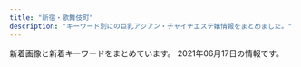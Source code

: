 ```yaml
---
title: "新宿・歌舞伎町"
description: "キーワード別にの巨乳アジアン・チャイナエステ嬢情報をまとめました。"
---
```


新着画像と新着キーワードをまとめています。
2021年06月17日の情報です。

<DmmAffiliateIns />
<KeywordTable
  shops={
    [
    {
        "station": "\u897f\u6b66\u65b0\u5bbf\u99c5\u5317\u53e3",
        "img_links": [
            "http://genkimorimori.este88.com/img/kixyoko1.jpg",
            "http://genkimorimori.este88.com/img/koyuki1.jpg",
            "http://genkimorimori.este88.com/gals/nnana1.jpg",
            "http://genkimorimori.este88.com/images/kaori1.jpg",
            "http://genkimorimori.este88.com/gals/risa1.jpg",
            "http://genkimorimori.este88.com/img/mika1.jpg",
            "http://genkimorimori.este88.com/images/kixyoko1.jpg",
            "http://genkimorimori.este88.com/img/kaori1.jpg",
            "http://genkimorimori.este88.com/img/momo1.jpg",
            "http://genkimorimori.este88.com/gals/sayuri1.jpg",
            "http://genkimorimori.este88.com/images/koyuki1.jpg",
            "http://genkimorimori.este88.com/images/momo1.jpg",
            "http://genkimorimori.este88.com/images/r04.jpg",
            "http://genkimorimori.este88.com/images/r02.jpg",
            "http://genkimorimori.este88.com/images/r01.jpg",
            "http://genkimorimori.este88.com/images/ph1.jpg",
            "http://genkimorimori.este88.com/images/mika1.jpg",
            "http://genkimorimori.este88.com/gals/koko1.jpg"
        ],
        "keywords": {},
        "url": "http://genkimorimori.este88.com/",
        "name": "\u5143\u6c17\u30e2\u30ea\u30e2\u30ea"
    },
    {
        "station": "JR\u65b0\u5bbf\u99c5",
        "keywords": {},
        "name": "\u65b0\u5bbf\u6975\u4e0a\u30e1\u30f3\u30ba\u30a8\u30b9\u30c6",
        "img_links": [],
        "url": "https://gokujo.iest.info/"
    },
    {
        "keywords": {},
        "name": "\u30d4\u30e5\u30a2\u30ea\u30be\u30fc\u30c8II",
        "img_links": [],
        "url": "http://pure-resort.tyo.cm/",
        "station": "JR\u65b0\u5bbf\u99c5\u6771\u53e3"
    },
    {
        "url": "http://ciretva.xyz/",
        "img_links": [
            "http://ciretva.xyz/picture/s_staff.png",
            "http://ciretva.xyz/picture/face.jpg",
            "http://ciretva.xyz/picture/room4.jpg",
            "http://ciretva.xyz/picture/room3.jpg",
            "http://ciretva.xyz/picture/face_bj1.png",
            "http://ciretva.xyz/uploads/210601/1-2106011H604649.jpg",
            "http://ciretva.xyz/picture/top.jpg",
            "http://ciretva.xyz/uploads/210601/1-2106011H615V5.jpg",
            "http://ciretva.xyz/uploads/201021/1-201021155932238.jpg",
            "http://ciretva.xyz/picture/news.jpg",
            "http://ciretva.xyz/uploads/201021/1-201021155T02L.jpg",
            "http://ciretva.xyz/picture/room2.jpg",
            "http://ciretva.xyz/uploads/201021/1-201021155925315.jpg",
            "http://ciretva.xyz/picture/pick.jpg",
            "http://ciretva.xyz/picture/room1.jpg",
            "http://ciretva.xyz/uploads/201021/1-201021155T9631.jpg"
        ],
        "keywords": {
            "D": 3,
            "86": 2
        },
        "station": "\u897f\u6b66\u65b0\u5bbf\u99c5\u5317\u53e3",
        "name": "\u4f73\u7e01 \uff5e\u304b\u3048\u3093\uff5e"
    },
    {
        "url": "http://sweety-est.tokyo/",
        "img_links": [
            "http://sweety-est.tokyo/images/tit-sub4.jpg",
            "http://sweety-est.tokyo/images/r6.jpg",
            "http://sweety-est.tokyo/images/cg06.jpg",
            "http://sweety-est.tokyo/images/b-online.png",
            "http://sweety-est.tokyo/images/slider-img002.jpg",
            "http://sweety-est.tokyo/images/cg03.jpg",
            "http://sweety-est.tokyo/images/a3.jpg",
            "http://sweety-est.tokyo/images/a5.jpg",
            "http://sweety-est.tokyo/images/m3.jpg",
            "http://sweety-est.tokyo/images/a4.jpg",
            "http://sweety-est.tokyo/images/cg02.jpg",
            "http://sweety-est.tokyo/images/a8.jpg",
            "http://sweety-est.tokyo/images/tit-sub5.jpg",
            "http://sweety-est.tokyo/images/qr.jpg",
            "http://sweety-est.tokyo/images/cg04.jpg",
            "http://sweety-est.tokyo/images/m1.jpg",
            "http://sweety-est.tokyo/images/r2.jpg",
            "http://sweety-est.tokyo/images/slider-img001.jpg",
            "http://sweety-est.tokyo/images/cg05.jpg",
            "http://sweety-est.tokyo/images/r4.jpg",
            "http://sweety-est.tokyo/images/tit-sub2.jpg",
            "http://sweety-est.tokyo/images/a1.jpg",
            "http://sweety-est.tokyo/images/cg07.jpg",
            "http://sweety-est.tokyo/images/a6.jpg",
            "http://sweety-est.tokyo/images/pp.jpg",
            "http://sweety-est.tokyo/images/cg011.jpg",
            "http://sweety-est.tokyo/images/tit-sub1.jpg",
            "http://sweety-est.tokyo/images/a7.jpg",
            "http://sweety-est.tokyo/images/m4.jpg",
            "http://sweety-est.tokyo/images/a2.jpg",
            "http://sweety-est.tokyo/images/r5.jpg",
            "http://sweety-est.tokyo/images/sys.jpg",
            "http://sweety-est.tokyo/images/cg08.jpg",
            "http://sweety-est.tokyo/images/kan1.jpg",
            "http://sweety-est.tokyo/images/cg01.jpg",
            "http://sweety-est.tokyo/images/kan.jpg",
            "http://sweety-est.tokyo/images/tit-sub6.jpg",
            "http://sweety-est.tokyo/link/menlog.jpg",
            "http://sweety-est.tokyo/images/slider-img003.jpg",
            "http://sweety-est.tokyo/images/b-tel.png",
            "http://sweety-est.tokyo/images/tit-sub3.jpg",
            "http://sweety-est.tokyo/images/r1.jpg",
            "http://sweety-est.tokyo/images/m2.jpg",
            "http://sweety-est.tokyo/images/r3.jpg"
        ],
        "keywords": {
            "E": 8,
            "D": 6,
            "86": 16
        },
        "name": "sweet-\u30b9\u30a6\u30a3\u30fc\u30c8-",
        "station": "JR\u65b0\u5bbf\u99c5\u897f\u53e3"
    },
    {
        "img_links": [
            "https://mens-esthe.xyz/icon/twitter.png",
            "https://mens-esthe.xyz/staff/moe-l1.jpg",
            "https://mens-esthe.xyz/footer/footer-tel.png",
            "https://mens-esthe.xyz/staff/eri-l1.jpg",
            "https://mens-esthe.xyz/staff/moe-s1.jpg",
            "https://mens-esthe.xyz/staff/yuuka-s2.jpg",
            "https://mens-esthe.xyz/staff/yuuka-l2.jpg",
            "https://mens-esthe.xyz/room/room-l3.jpg",
            "https://mens-esthe.xyz/images/main-sp.jpg",
            "https://mens-esthe.xyz/staff/eri-s1.jpg",
            "https://mens-esthe.xyz/images/esthe4.jpg",
            "https://mens-esthe.xyz/staff/kana-s1.jpg",
            "https://mens-esthe.xyz/staff/eri-l2.jpg",
            "https://mens-esthe.xyz/staff/eri-s2.jpg",
            "https://mens-esthe.xyz/staff/yuuka-l1.jpg",
            "https://mens-esthe.xyz/staff/yuuka-s1.jpg",
            "https://mens-esthe.xyz/room/room-l5.jpg",
            "https://mens-esthe.xyz/staff/kana-l2.jpg",
            "https://mens-esthe.xyz/footer/footer-staff.png",
            "https://mens-esthe.xyz/room/room-l1.jpg",
            "https://mens-esthe.xyz/images/main1.jpg",
            "https://mens-esthe.xyz/room/room-l6.jpg",
            "https://mens-esthe.xyz/staff/kana-s2.jpg",
            "https://mens-esthe.xyz/images/header3.png",
            "https://mens-esthe.xyz/images/qrcode.png",
            "https://mens-esthe.xyz/images/esthe3.jpg",
            "https://mens-esthe.xyz/icon/yelp.png",
            "https://mens-esthe.xyz/icon/facebook.png",
            "https://mens-esthe.xyz/images/esthe2.jpg",
            "https://mens-esthe.xyz/room/room-l7.jpg",
            "https://mens-esthe.xyz/images/esthe1.jpg",
            "https://mens-esthe.xyz/footer/footer-line.png",
            "https://mens-esthe.xyz/room/room-l8.jpg",
            "https://mens-esthe.xyz/images/clear.png",
            "https://mens-esthe.xyz/staff/kana-l1.jpg",
            "https://mens-esthe.xyz/room/room-l2.jpg",
            "https://mens-esthe.xyz/icon/line.png",
            "https://mens-esthe.xyz/room/room-l4.jpg",
            "https://mens-esthe.xyz/shinjuku/2021/06/11/4942043_0.jpg"
        ],
        "keywords": {
            "D": 10,
            "F": 5,
            "84": 5,
            "95": 5,
            "86": 10
        },
        "name": "\u30b8\u30e5\u30ea\u30a2\u30f3",
        "station": "JR\u65b0\u5bbf\u99c5\u6771\u5357\u53e3",
        "url": "https://mens-esthe.xyz/"
    },
    {
        "name": "\u7652\u3057\u306e\u5bbf",
        "station": "JR\u65b0\u5bbf\u99c5\u5357\u53e3",
        "img_links": [
            "http://aes-aroma.com/staff/mimi/01.jpg",
            "http://aes-aroma.com/staff/megumi/01.jpg",
            "http://aes-aroma.com/img/ttl_pickup.png",
            "http://aes-aroma.com/staff/ai/01.jpg",
            "http://aes-aroma.com/staff/koko/01.jpg",
            "http://aes-aroma.com/staff/nana/01.jpg",
            "http://aes-aroma.com/img/ttl_tnew.png",
            "http://aes-aroma.com/staff/yoko/02.jpg",
            "http://aes-aroma.com/staff/yoko/01.jpg",
            "http://aes-aroma.com/staff/yuri/01.jpg",
            "http://aes-aroma.com/img/ttl_staff.png",
            "http://aes-aroma.com/staff/miki/01.jpg",
            "http://aes-aroma.com/img/ttl_rec.png",
            "http://aes-aroma.com/i/files/homeimg.jpg",
            "http://aes-aroma.com/img/ttl_mobile.png",
            "http://aes-aroma.com/pic/head.png",
            "http://aes-aroma.com/staff/kaori/01.jpg"
        ],
        "url": "http://aes-aroma.com/",
        "keywords": {
            "C": 18
        }
    },
    {
        "keywords": {
            "C": 8
        },
        "url": "http://hi-msg.com/koyuki/",
        "name": "KOYUKI",
        "img_links": [
            "http://hi-msg.com/koyuki/img/t-2.png",
            "http://hi-msg.com/koyuki/img/p-7-1.jpg",
            "http://hi-msg.com/koyuki/img/p-4.jpg",
            "http://hi-msg.com/koyuki/img/kanban4.jpg",
            "http://hi-msg.com/koyuki/img/p-4-1.jpg",
            "http://hi-msg.com/koyuki/img/p-5.jpg",
            "http://hi-msg.com/koyuki/img/p-2-1.jpg",
            "http://hi-msg.com/koyuki/img/english-t2.png",
            "http://hi-msg.com/koyuki/img/p-0.jpg",
            "http://hi-msg.com/koyuki/img/t-3.png",
            "http://hi-msg.com/koyuki/img/card-english.png",
            "http://hi-msg.com/koyuki/img/botton.png",
            "http://hi-msg.com/koyuki/img/p-2.jpg",
            "http://hi-msg.com/koyuki/img/english-t1.png",
            "http://hi-msg.com/koyuki/img/english-t5.png",
            "http://hi-msg.com/koyuki/img/p-8-1.jpg",
            "http://hi-msg.com/koyuki/img/english-t3.png",
            "http://hi-msg.com/koyuki/img/card.png",
            "http://hi-msg.com/koyuki/img/p-1.jpg",
            "http://hi-msg.com/koyuki/img/p-9.jpg",
            "http://hi-msg.com/koyuki/img/head.png",
            "http://hi-msg.com/koyuki/img/english-t6.png",
            "http://hi-msg.com/koyuki/img/p-6-1.jpg",
            "http://hi-msg.com/koyuki/img/p-7.jpg",
            "http://hi-msg.com/koyuki/img/tit.png",
            "http://hi-msg.com/koyuki/img/newstback.png",
            "http://hi-msg.com/koyuki/img/p-11.jpg",
            "http://hi-msg.com/koyuki/img/p-6.jpg",
            "http://hi-msg.com/koyuki/img/p-3-1.jpg",
            "http://hi-msg.com/koyuki/img/p-8.jpg",
            "http://hi-msg.com/koyuki/img/p-3.jpg",
            "http://hi-msg.com/koyuki/img/p-10.jpg",
            "http://hi-msg.com/koyuki/img/t-1.png",
            "http://hi-msg.com/koyuki/img/re.png",
            "http://hi-msg.com/koyuki/img/kanban4s.jpg",
            "http://hi-msg.com/koyuki/img/english-t4.png",
            "http://hi-msg.com/koyuki/img/tel.png"
        ],
        "station": "JR\u65b0\u5bbf\u99c5\u6771\u53e3"
    },
    {
        "name": "\u7652\u83ef \u3086\u3046\u304b",
        "img_links": [
            "http://www.yuuka.info/images/interior_t.jpg",
            "http://www.yuuka.info/images/2.jpg",
            "http://www.yuuka.info/images/rec1.jpg",
            "http://www.yuuka.info/images/3.jpg",
            "http://www.yuuka.info/img/momo1.jpg",
            "http://www.yuuka.info/images/int1.jpg",
            "http://www.yuuka.info/img/miyu1.jpg",
            "http://www.yuuka.info/images/tel.jpg",
            "http://www.yuuka.info/images/news.jpg",
            "http://www.yuuka.info/images/up.png",
            "http://www.yuuka.info/images/ta.jpg",
            "http://www.yuuka.info/images/mobile.jpg",
            "http://www.yuuka.info/images/rec2.jpg",
            "http://www.yuuka.info/img/rina1.jpg",
            "http://www.yuuka.info/images/int2.jpg",
            "http://www.yuuka.info/images/staff_t.jpg",
            "http://www.yuuka.info/images/1.jpg",
            "http://www.yuuka.info/images/sys.jpg",
            "http://www.yuuka.info/images/head.jpg",
            "http://www.yuuka.info/images/4.jpg",
            "http://www.yuuka.info/img/sayaka1.jpg"
        ],
        "keywords": {},
        "url": "http://www.yuuka.info/",
        "station": "JR\u65b0\u5bbf\u99c5\u6771\u53e3"
    },
    {
        "station": "\u897f\u6b66\u65b0\u5bbf\u99c5\u5317\u53e3",
        "img_links": [
            "http://clear-es.net/uploads/09bdd5637edec4bfa3d47a7e9874640b.jpg",
            "http://clear-es.net/uploads/c8a6186524d872100cc89c100d1f3728.jpg",
            "http://clear-es.net/images/index_12.jpg",
            "http://clear-es.net/images/index_26.jpg",
            "http://clear-es.net/uploads/d1dd85f8fb55d0e70a55a6dafa8ff601.jpg",
            "http://clear-es.net/images/index_06.jpg",
            "http://clear-es.net/uploads/0141717ce8be90c90f41c0c8eb5c92fe.jpg",
            "http://clear-es.net/images/index_28_01.jpg",
            "http://clear-es.net/yamituki-n/uploads/images/emi3.jpg",
            "http://clear-es.net/yamituki-n/uploads/images/mmexport1576417470781.jpg",
            "http://clear-es.net/yamituki-n/uploads/images/mimi-01s.jpg",
            "http://clear-es.net/yamituki-n/uploads/images/rena01.jpg",
            "http://clear-es.net/images/index_27.jpg",
            "http://clear-es.net/images/index_28.jpg",
            "http://clear-es.net/images/girls_03.jpg",
            "http://clear-es.net/uploads/97eb17743f96fd7f0551aab0bedd5e6f.jpg",
            "http://clear-es.net/images/index_20.jpg",
            "http://clear-es.net/uploads/10299154955d10c3b815a5638a35a934.jpg",
            "http://clear-es.net/images/index_02.jpg",
            "http://clear-es.net/images/index_21.jpg",
            "http://clear-es.net/images/girls_13.jpg",
            "http://clear-es.net/uploads/c1f6d0346f5cb109ac62c21a58c7deff.jpg",
            "http://clear-es.net/images/index_14.jpg",
            "http://clear-es.net/images/index_08.jpg",
            "http://clear-es.net/yamituki-n/uploads/images/satomi21.jpg",
            "http://clear-es.net/images/index_17.jpg",
            "http://clear-es.net/yamituki-n/uploads/images/satomi2.jpg",
            "http://clear-es.net/yamituki-n/uploads/images/mika03s.jpg",
            "http://clear-es.net/images/index_13.jpg",
            "http://clear-es.net/images/index_24.jpg",
            "http://clear-es.net/images/gallery_11.jpg",
            "http://clear-es.net/uploads/22c8968348a9acc2dfc9ab0aecb09c27.jpg",
            "http://clear-es.net/uploads/2aa97908694153fb149943f0b8445352.jpg",
            "http://clear-es.net/images/index_01.jpg",
            "http://clear-es.net/images/index_25.jpg",
            "http://clear-es.net/yamituki-n/uploads/images/rika55ss.jpg",
            "http://clear-es.net/images/girls_11.jpg",
            "http://clear-es.net/images/index_23.jpg",
            "http://clear-es.net/uploads/f426bd85a8f6a9eac87e55b2d44c4bd5.jpg",
            "http://clear-es.net/images/index_04.jpg",
            "http://clear-es.net/images/index_05.jpg",
            "http://clear-es.net/images/index_19.jpg",
            "http://clear-es.net/uploads/cec0ed392fe00d8e3ff867c0625809e6.jpg",
            "http://clear-es.net/images/koko_1.jpg",
            "http://clear-es.net/images/index_15.jpg",
            "http://clear-es.net/yamituki-n/uploads/images/yui01.jpg",
            "http://clear-es.net/images/service_11.jpg",
            "http://clear-es.net/my_work/images/pic1.png",
            "http://clear-es.net/images/index_09.jpg",
            "http://clear-es.net/uploads/f73e8f67358edf8e94cf35d345a7af08.jpg",
            "http://clear-es.net/images/index_18.jpg",
            "http://clear-es.net/yamituki-n/uploads/images/rena02.jpg",
            "http://clear-es.net/images/index_07.jpg",
            "http://clear-es.net/images/index_10.jpg",
            "http://clear-es.net/uploads/a62d7f24a5b9a4fd5aeef678eb24ef4b.jpg",
            "http://clear-es.net/images/index_03.jpg",
            "http://clear-es.net/yamituki-n/uploads/images/juri01s.jpg",
            "http://clear-es.net/images/index_11.jpg"
        ],
        "url": "http://clear-es.net/",
        "name": "CLEAR-\u30af\u30ea\u30a2-",
        "keywords": {
            "D": 8,
            "F": 1,
            "86": 4,
            "90": 1,
            "89": 1,
            "88": 4,
            "87": 2,
            "C": 3
        }
    },
    {
        "name": "\u6c17\u697d",
        "url": "http://yurali.oks.bz/",
        "station": "JR\u65b0\u5bbf\u99c5\u897f\u53e3",
        "keywords": {
            "86": 14,
            "87": 14,
            "E": 14,
            "85": 14,
            "D": 28
        },
        "img_links": [
            "http://yurali.oks.bz/images/acc1.jpg",
            "http://yurali.oks.bz/images/top.jpg",
            "http://yurali.oks.bz/images/s1.jpg",
            "http://yurali.oks.bz/images/mobile.jpg",
            "http://yurali.oks.bz/images/line.jpg",
            "http://yurali.oks.bz/photos/sites/48/2020/06/2020063002493351.jpg",
            "http://yurali.oks.bz/images/acc2.jpg",
            "http://yurali.oks.bz/images/s2.jpg",
            "http://yurali.oks.bz/images/room4.jpg",
            "http://yurali.oks.bz/images/acc4.jpg",
            "http://yurali.oks.bz/images/room3.jpg",
            "http://yurali.oks.bz/images/room2.jpg",
            "http://yurali.oks.bz/images/s_new.png",
            "http://yurali.oks.bz/images/kanban.jpg",
            "http://yurali.oks.bz/photos/sites/48/2021/03/2021033110254811.jpg",
            "http://yurali.oks.bz/photos/sites/48/2020/09/2020090809341126.jpg",
            "http://yurali.oks.bz/images/room1.jpg",
            "http://yurali.oks.bz/images/content.jpg",
            "http://yurali.oks.bz/images/s3.jpg",
            "http://yurali.oks.bz/photos/sites/48/2021/03/2021033110254887.jpg",
            "http://yurali.oks.bz/images/right.jpg",
            "http://yurali.oks.bz/images/s4.jpg",
            "http://yurali.oks.bz/photos/sites/48/2020/09/2020090809340917.jpg",
            "http://yurali.oks.bz/images/acc3.jpg",
            "http://yurali.oks.bz/photos/sites/48/2020/09/2020090809341490.jpg"
        ]
    },
    {
        "name": "\u5fa1\u82d1 -\u304e\u3087\u3048\u3093-",
        "station": "\u65b0\u5bbf\u5fa1\u82d1\u524d\u99c53\u756a\u51fa\u53e3",
        "img_links": [
            "http://www.night.ne.jp/tokyo/gyoen/img/index_skill.jpg",
            "http://www.night.ne.jp/tokyo/gyoen/img/index_view.jpg",
            "http://www.night.ne.jp/tokyo/gyoen/img/view_4.jpg",
            "http://www.night.ne.jp/nightnet/img/4.jpg",
            "http://www.night.ne.jp/nightnet/img/14.jpg",
            "http://www.night.ne.jp/nightnet/img/9.jpg",
            "http://www.night.ne.jp/tokyo/gyoen/img/view_2.jpg",
            "http://www.night.ne.jp/tokyo/gyoen/img/view_1.jpg",
            "http://www.night.ne.jp/nightnet/img/13.jpg",
            "http://www.night.ne.jp/nightnet/img/1.jpg",
            "http://www.night.ne.jp/nightnet/img/6.jpg",
            "http://www.night.ne.jp/nightnet/img/17.jpg",
            "http://www.night.ne.jp/tokyo/gyoen/img/skill_1.jpg",
            "http://www.night.ne.jp/nightnet/img/15.jpg",
            "http://www.night.ne.jp/_format/W/img/whats_news.jpg",
            "http://www.night.ne.jp/nightnet/img/7.jpg",
            "http://www.night.ne.jp/nightnet/img/2.jpg",
            "http://www.night.ne.jp/tokyo/gyoen/img/index_top.jpg",
            "http://www.night.ne.jp/tokyo/gyoen/img/qr_code.jpg",
            "http://www.night.ne.jp/_format/W/img/index_enter_1.jpg",
            "http://www.night.ne.jp/_format/W/img/whats_skill.jpg",
            "http://www.night.ne.jp/tokyo/gyoen/img/skill_3.jpg",
            "http://www.night.ne.jp/nightnet/img/11.jpg",
            "http://www.night.ne.jp/tokyo/gyoen/img/view_3.jpg",
            "http://www.night.ne.jp/nightnet/img/16.jpg",
            "http://www.night.ne.jp/nightnet/img/3.jpg",
            "http://www.night.ne.jp/tokyo/gyoen/img/index.jpg",
            "http://www.night.ne.jp/_format/W/img/whats_view.jpg",
            "http://www.night.ne.jp/tokyo/gyoen/img/skill_2.jpg",
            "http://www.night.ne.jp/nightnet/img/5.jpg",
            "http://www.night.ne.jp/nightnet/img/8.jpg",
            "http://www.night.ne.jp/nightnet/img/12a.jpg",
            "http://www.night.ne.jp/nightnet/img/10.jpg"
        ],
        "url": "http://www.night.ne.jp/tokyo/gyoen/",
        "keywords": {}
    },
    {
        "img_links": [
            "http://sakura-relax.net/images/top-img01.png",
            "http://sakura-relax.net/images/cg03.jpg",
            "http://sakura-relax.net/images/tel.png",
            "http://sakura-relax.net/images/kan.jpg",
            "http://sakura-relax.net/images/cg04.jpg",
            "http://sakura-relax.net/images/cg06.jpg",
            "http://sakura-relax.net/images/qrc.png",
            "http://sakura-relax.net/images/top-img02.png",
            "http://sakura-relax.net/images/cg07.jpg",
            "http://sakura-relax.net/link/menlog.jpg"
        ],
        "keywords": {
            "86": 4,
            "85": 4,
            "87": 8,
            "E": 8,
            "C": 8
        },
        "url": "http://sakura-relax.net/",
        "station": "\u65b0\u5bbf\u4e09\u4e01\u76ee\u99c5E1\u51fa\u53e3",
        "name": "\u697d\u697d-\u30e9\u30af\u30e9\u30af-"
    },
    {
        "station": "JR\u65b0\u5bbf\u99c5\u6771\u53e3\u30fb\u6b4c\u821e\u4f0e\u753a",
        "name": "\u7fbd\u8863\uff5e\u306f\u3054\u308d\u3082\uff5e",
        "keywords": {},
        "img_links": [
            "https://static.wixstatic.com/media/1f1430_890ca68d29e04e7a8c96e4198a653ed3~mv2.jpg",
            "https://static.wixstatic.com/media/1f1430_f16ba939f42f47d688a43ba736f9d100~mv2.jpg",
            "https://static.wixstatic.com/media/1f1430_c572ee153c0c46e096e6301fe82e2f11~mv2.jpg",
            "https://static.wixstatic.com/media/1f1430_04f93cdec45f4c4e8d0fa69dc26b3e38~mv2.jpg",
            "https://static.wixstatic.com/media/1f1430_d0a7ae614e0b423886aa6d1beca9a87a~mv2.jpg",
            "https://static.wixstatic.com/media/1f1430_27c850c6656448c68b705e2a69f8d3e0~mv2.png",
            "https://static.wixstatic.com/media/1f1430_d824a82ebc40424facf31978d80b293b~mv2.png",
            "https://static.wixstatic.com/media/1f1430_b6622178bf9c45a68912520b4b2de175~mv2.png",
            "https://static.wixstatic.com/media/1f1430_0ea86bd4429f44fa96f0a1277a1c2d6e~mv2.jpg",
            "https://static.wixstatic.com/media/1f1430_f4c9cbbcc36c44f1a8be8eb3138b0b46~mv2.jpg",
            "https://static.wixstatic.com/media/1f1430_d26df1a13af049c9a7afeac5e58c5323~mv2.jpg",
            "https://static.wixstatic.com/media/1f1430_184f66b9eb914c26b47be78d54152284~mv2.jpg",
            "https://static.wixstatic.com/media/1f1430_704c1cfac22b4288a4aaa588c496ab40~mv2.jpg",
            "https://static.wixstatic.com/media/1f1430_c48456140f404f1eb9a47dfd01d1d032~mv2.jpg",
            "https://static.wixstatic.com/media/1f1430_e5113a1a86b8410db0438745823a2d2c~mv2.png",
            "https://static.wixstatic.com/media/1f1430_8e7ae52f03b14e31be6ff7b1038f2896~mv2.jpg",
            "https://static.wixstatic.com/media/1f1430_c12fa837f18643e8a167f283f823ecd9~mv2.jpg",
            "https://static.wixstatic.com/media/1f1430_e11d2a49cf1a4130a10a3e09053a46fc~mv2.png",
            "https://static.wixstatic.com/media/1f1430_4b2c5243bdbe40858057386a16dce231~mv2.png",
            "https://static.wixstatic.com/media/1f1430_4ef445c14af547ffb085a4c73252e22c~mv2.jpg",
            "https://static.wixstatic.com/media/1f1430_7ff5719c25b243d18c7fb6db890677f9~mv2.jpg",
            "https://static.wixstatic.com/media/1f1430_2511e8409a39492bab1eeffd58a5eb1f~mv2.jpg",
            "https://static.wixstatic.com/media/1f1430_5b6db55133674387b978465361d1f5af~mv2.jpg"
        ],
        "url": "https://www.hagoromo.tokyo/"
    },
    {
        "url": "http://in-esthe.com/relair/",
        "img_links": [
            "http://in-esthe.com/relair/img/english-t1.png",
            "http://in-esthe.com/relair/img/t-2.png",
            "http://in-esthe.com/relair/img/twitter.png",
            "http://in-esthe.com/relair/img/english-t3.png",
            "http://in-esthe.com/relair/img/newstback.png",
            "http://in-esthe.com/relair/img/p-8.jpg",
            "http://in-esthe.com/relair/img/p-1.jpg",
            "http://in-esthe.com/relair/img/t-1.png",
            "http://in-esthe.com/relair/img/head.png",
            "http://in-esthe.com/relair/img/fla.png",
            "http://in-esthe.com/relair/img/t-3.png",
            "http://in-esthe.com/relair/img/p-1-1.jpg",
            "http://in-esthe.com/relair/img/p-9.jpg",
            "http://in-esthe.com/relair/img/botton.png",
            "http://in-esthe.com/relair/img/english-t2.png",
            "http://in-esthe.com/relair/img/fla1.png",
            "http://in-esthe.com/relair/img/english-t4.png",
            "http://in-esthe.com/relair/img/p-3.jpg",
            "http://in-esthe.com/relair/img/p-0.jpg",
            "http://in-esthe.com/relair/img/re.png",
            "http://in-esthe.com/relair/img/fla2.png",
            "http://in-esthe.com/relair/img/card-english.png",
            "http://in-esthe.com/relair/img/kanban4.jpg",
            "http://in-esthe.com/relair/img/english-t6.png",
            "http://in-esthe.com/relair/img/p-2.jpg",
            "http://in-esthe.com/relair/img/p-7.jpg",
            "http://in-esthe.com/relair/img/p-3-1.jpg",
            "http://in-esthe.com/relair/img/tel.png",
            "http://in-esthe.com/relair/img/s-1.jpg",
            "http://in-esthe.com/relair/img/english-t5.png"
        ],
        "name": "RELAIR \uff5e\u30ea\u30ec\u30a2\uff5e",
        "keywords": {
            "C": 8
        },
        "station": "\u65b0\u5bbf\u897f\u53e3\u99c5D5\u51fa\u53e3"
    },
    {
        "station": "JR\u65b0\u5bbf\u99c5\u6771\u53e3",
        "name": "\u30c6\u30bb\u30e9-Tethera-",
        "keywords": {
            "D": 16
        },
        "img_links": [
            "http://aroma-massage.red/images/ttl-pickupt.png",
            "http://aroma-massage.red/images/cg01.jpg",
            "http://aroma-massage.red/images/txt-footer-copyright.png",
            "http://aroma-massage.red/images/ttl-therapist.png",
            "http://aroma-massage.red/images/bg-image-consept02.png",
            "http://aroma-massage.red/images/txt-header-storeinfo.png",
            "http://aroma-massage.red/images/acc1.jpg",
            "http://aroma-massage.red/images/kan.jpg",
            "http://aroma-massage.red/images/ttl-link.png",
            "http://aroma-massage.red/images/img-header-mainvisual01t.jpg",
            "http://aroma-massage.red/images/ttl-concept2.png",
            "http://aroma-massage.red/images/img-therapist.jpg",
            "http://aroma-massage.red/images/img-linkt.jpg",
            "http://aroma-massage.red/images/txt-header-phone.png",
            "http://aroma-massage.red/images/ttl-qr.png",
            "http://aroma-massage.red/images/acc.jpg",
            "http://aroma-massage.red/images/ttl-pickup.png",
            "http://aroma-massage.red/images/img-link.jpg",
            "http://aroma-massage.red/images/ttl-conceptt.png",
            "http://aroma-massage.red/images/ttl-concept2t.png",
            "http://aroma-massage.red/images/ttl-qrf.png",
            "http://aroma-massage.red/images/img-header-mainvisual01.jpg",
            "http://aroma-massage.red/images/txt-header-phonet.png",
            "http://aroma-massage.red/images/bnr-campaign01.jpg",
            "http://aroma-massage.red/images/cg03.jpg",
            "http://aroma-massage.red/images/img-therapistt.jpg",
            "http://aroma-massage.red/images/bg-image-consept.png",
            "http://aroma-massage.red/images/qr.jpg",
            "http://aroma-massage.red/images/cg02.jpg",
            "http://aroma-massage.red/images/ttl-information.png",
            "http://aroma-massage.red/images/cg05.jpg",
            "http://aroma-massage.red/images/ttl-qrt.png",
            "http://aroma-massage.red/images/ttl-concept.png",
            "http://aroma-massage.red/images/bnr-sp-campaign01.jpg"
        ],
        "url": "http://aroma-massage.red/"
    },
    {
        "keywords": {},
        "img_links": [
            "http://www.yu-yu.work/img/haruka1.jpg",
            "http://www.yu-yu.work/images/int2.png",
            "http://www.yu-yu.work/images/6.jpg",
            "http://www.yu-yu.work/staff/misaki.jpg",
            "http://www.yu-yu.work/images/head.jpg",
            "http://www.yu-yu.work/images/2.jpg",
            "http://www.yu-yu.work/images/info.jpg",
            "http://www.yu-yu.work/images/b1.jpg",
            "http://www.yu-yu.work/images/staff_t.jpg",
            "http://www.yu-yu.work/images/int1.png",
            "http://www.yu-yu.work/images/3.jpg",
            "http://www.yu-yu.work/staff/nana.jpg",
            "http://www.yu-yu.work/img/nana1.jpg",
            "http://www.yu-yu.work/images/ac2.jpg",
            "http://www.yu-yu.work/staff/miki.jpg",
            "http://www.yu-yu.work/images/7.jpg",
            "http://www.yu-yu.work/img/misaki1.jpg",
            "http://www.yu-yu.work/images/line.png",
            "http://www.yu-yu.work/images/interior_t.jpg",
            "http://www.yu-yu.work/images/news.jpg",
            "http://www.yu-yu.work/img/miki1.jpg",
            "http://www.yu-yu.work/img/naomi1.jpg",
            "http://www.yu-yu.work/images/sys3.jpg",
            "http://www.yu-yu.work/staff/naomi.jpg",
            "http://www.yu-yu.work/images/ac1.jpg",
            "http://www.yu-yu.work/images/sys1.jpg",
            "http://www.yu-yu.work/images/mobile.jpg",
            "http://www.yu-yu.work/images/5.jpg",
            "http://www.yu-yu.work/images/b2.jpg",
            "http://www.yu-yu.work/staff/haruka.jpg",
            "http://www.yu-yu.work/images/sys2.jpg",
            "http://www.yu-yu.work/images/sys4.jpg"
        ],
        "url": "http://www.yu-yu.work/",
        "station": "\u897f\u6b66\u65b0\u5bbf\u99c5\u5317\u53e3",
        "name": "\u7652 \u3086\u3046"
    },
    {
        "img_links": [
            "https://shinjuku-mensesthe.com/menu/staff.png",
            "https://shinjuku-mensesthe.com/room/room-l4.jpg",
            "https://shinjuku-mensesthe.com/images/top2.jpg",
            "https://shinjuku-mensesthe.com/massage/2020/07/31/covit19.jpg",
            "https://shinjuku-mensesthe.com/staff/yuki-l1.jpg",
            "https://shinjuku-mensesthe.com/staff/arisa-l1.jpg",
            "https://shinjuku-mensesthe.com/staff/hana-s1.jpg",
            "https://shinjuku-mensesthe.com/staff/hikaru-s1.jpg",
            "https://shinjuku-mensesthe.com/button/blog.png",
            "https://shinjuku-mensesthe.com/icon/line.png",
            "https://shinjuku-mensesthe.com/link/mens-esthe.png",
            "https://shinjuku-mensesthe.com/menu/blog.png",
            "https://shinjuku-mensesthe.com/staff/kana-s1.jpg",
            "https://shinjuku-mensesthe.com/massage/2021/03/27/blog.jpg",
            "https://shinjuku-mensesthe.com/images/flower.png",
            "https://shinjuku-mensesthe.com/staff/kana-l1.jpg",
            "https://shinjuku-mensesthe.com/images/header3.png",
            "https://shinjuku-mensesthe.com/staff/shiori-s1.jpg",
            "https://shinjuku-mensesthe.com/room/room-l3.jpg",
            "https://shinjuku-mensesthe.com/images/top3.jpg",
            "https://shinjuku-mensesthe.com/room/room-l1.jpg",
            "https://shinjuku-mensesthe.com/massage/2020/08/16/riri-s1.jpg",
            "https://shinjuku-mensesthe.com/button/staff.png",
            "https://shinjuku-mensesthe.com/staff/seira-l1.jpg",
            "https://shinjuku-mensesthe.com/room/room-l2.jpg",
            "https://shinjuku-mensesthe.com/button/home.png",
            "https://shinjuku-mensesthe.com/staff/yuki-s1.jpg",
            "https://shinjuku-mensesthe.com/icon/facebook.png",
            "https://shinjuku-mensesthe.com/staff/hana-l1.jpg",
            "https://shinjuku-mensesthe.com/staff/arisa-s1.jpg",
            "https://scdn.line-apps.com/n/line_add_friends/btn/ja.png",
            "https://shinjuku-mensesthe.com/images/top1.jpg",
            "https://shinjuku-mensesthe.com/images/main-top.jpg",
            "https://shinjuku-mensesthe.com/images/camp.png",
            "https://shinjuku-mensesthe.com/icon/twitter.png",
            "https://shinjuku-mensesthe.com/images/main-sp.jpg",
            "https://shinjuku-mensesthe.com/menu/info.png",
            "https://shinjuku-mensesthe.com/massage/2020/09/14/hana-s1.jpg",
            "https://shinjuku-mensesthe.com/images/qrcode.png",
            "https://shinjuku-mensesthe.com/staff/hikaru-l1.jpg",
            "https://shinjuku-mensesthe.com/staff/seira-s1.jpg",
            "https://shinjuku-mensesthe.com/images/footer-r.png",
            "https://shinjuku-mensesthe.com/massage/2020/10/21/risa-s1.jpg",
            "https://shinjuku-mensesthe.com/images/main-small.jpg",
            "https://shinjuku-mensesthe.com/images/footer-l.png",
            "https://shinjuku-mensesthe.com/massage/2020/10/05/yuki-s1.jpg",
            "https://shinjuku-mensesthe.com/menu/home.png",
            "https://shinjuku-mensesthe.com/images/clear.png",
            "https://shinjuku-mensesthe.com/icon/yelp.png"
        ],
        "keywords": {},
        "name": "\u5915\u9727 \u3086\u3046\u304e\u308a",
        "station": "JR\u65b0\u5bbf\u99c5\u6771\u53e3",
        "url": "https://shinjuku-mensesthe.com/"
    },
    {
        "name": "\u30ea\u30e9\u30af\u30b7\u30a2\u30fc",
        "station": "JR\u65b0\u5bbf\u99c5\u6771\u53e3",
        "img_links": [
            "http://relaxia.work/images/link_nav01.jpg",
            "http://relaxia.work/images/link_nav03.jpg",
            "http://relaxia.work/images/info2.jpg",
            "http://relaxia.work/img/sizuka1.jpg",
            "http://relaxia.work/images/top_slider01.jpg",
            "http://relaxia.work/images/link_nav04.jpg",
            "http://relaxia.work/images/ico01.png",
            "http://relaxia.work/img/haru1.jpg",
            "http://relaxia.work/images/side_mobile.jpg",
            "http://relaxia.work/images/side_link.jpg",
            "http://relaxia.work/img/yuki1.jpg",
            "http://relaxia.work/images/info1.jpg",
            "http://relaxia.work/images/side_tel.jpg",
            "http://relaxia.work/images/link_nav02.jpg",
            "http://relaxia.work/images/info3.jpg",
            "http://relaxia.work/images/link_nav06.jpg",
            "http://relaxia.work/images/note.jpg",
            "http://relaxia.work/images/sp_top.jpg",
            "http://relaxia.work/images/top.png",
            "http://relaxia.work/images/link_nav05.jpg"
        ],
        "url": "http://relaxia.work/",
        "keywords": {}
    },
    {
        "name": "\u30af\u30ea\u30b9\u30bf\u30eb",
        "keywords": {
            "C": 2
        },
        "img_links": [
            "http://crystal-est.net/uploads/crystal/2017/04/leftmovie.png",
            "http://crystal-est.net/uploads/crystal/2018/05/webwxgetmsgimg.jpeg",
            "http://crystal-est.net/uploads/crystal/2017/03/subvisual_contact.png",
            "http://crystal-est.net/uploads/crystal/2017/03/treatment2.png",
            "http://crystal-est.net/uploads/crystal/2017/04/web.png",
            "http://crystal-est.net/uploads/crystal/2017/03/bnr_side_052.png",
            "http://crystal-est.net/uploads/crystal/2017/03/bnr_side_032.png",
            "http://crystal-est.net/uploads/crystal/2017/03/btn_top_01.png",
            "http://crystal-est.net/uploads/crystal/2017/03/subvisual_info.png",
            "http://crystal-est.net/uploads/crystal/2018/07/wechatimg30.jpeg",
            "http://ruby-es.com/uploads/rubyes/2017/02/img_info_05.png",
            "http://crystal-est.net/uploads/crystal/2020/11/tel.jpg",
            "http://ruby-es.com/uploads/rubyes/2017/02/img_info_01.png",
            "http://crystal-est.net/uploads/crystal/2017/03/icon_flower.png",
            "http://crystal-est.net/uploads/crystal/2017/03/btn_top_03.png",
            "http://crystal-est.net/uploads/crystal/images/subvisual_staff.png",
            "http://crystal-est.net/uploads/crystal/2020/12/img_6830.jpg",
            "http://crystal-est.net/uploads/crystal/2017/02/wifi.jpg",
            "http://crystal-est.net/uploads/crystal/2017/03/subvisual_qa.png",
            "http://crystal-est.net/uploads/crystal/2017/03/subvisual_link.png",
            "http://crystal-est.net/uploads/crystal/2018/05/mayu1.jpeg",
            "http://crystal-est.net/uploads/crystal/2018/07/wechatimg31.jpeg",
            "http://crystal-est.net/uploads/crystal/2018/08/wechatimg51.jpeg",
            "http://crystal-est.net/uploads/crystal/2017/03/subvisual_enquete1.png",
            "http://crystal-est.net/uploads/crystal/2017/03/bnr_side_042.png",
            "http://crystal-est.net/uploads/crystal/2018/07/wechatimg26.jpeg",
            "http://crystal-est.net/uploads/crystal/2017/03/bnr_side_credit1.png",
            "http://crystal-est.net/uploads/crystal/2018/08/wechatimg49.jpeg",
            "http://crystal-est.net/uploads/crystal/images/p01.png",
            "http://crystal-est.net/uploads/crystal/images/icon_flower.png",
            "http://crystal-est.net/uploads/crystal/2017/03/ruby6.png",
            "http://ruby-es.com/uploads/rubyes/2017/02/img_info_03.png",
            "http://crystal-est.net/uploads/crystal/2017/03/subvisual_reserve.png",
            "http://crystal-est.net/uploads/crystal/2017/03/btn_top_02.png",
            "http://crystal-est.net/uploads/crystal/2017/04/line2.png",
            "http://ruby-es.com/uploads/rubyes/2017/02/img_info_06.png",
            "http://crystal-est.net/uploads/crystal/images/no-photo.jpg",
            "http://crystal-est.net/uploads/crystal/2017/04/bnr_side_01.png",
            "http://crystal-est.net/uploads/crystal/2020/12/img_6902.jpg",
            "http://crystal-est.net/uploads/crystal/images/xing.png",
            "http://ruby-es.com/uploads/rubyes/2017/02/img_info_02.png",
            "http://crystal-est.net/uploads/crystal/2017/02/ameba.jpg",
            "http://crystal-est.net/uploads/crystal/2017/03/subvisual_magazine1.png",
            "http://crystal-est.net/uploads/crystal/2018/07/wechatimg125.jpeg",
            "http://ruby-es.com/uploads/rubyes/2017/02/img_info_04.png"
        ],
        "station": "JR\u65b0\u5bbf\u99c5\u6771\u53e3",
        "url": "http://crystal-est.net/"
    },
    {
        "url": "http://fairy-girl.work/",
        "station": "JR\u65b0\u5bbf\u99c5\u897f\u53e3",
        "img_links": [
            "http://fairy-girl.work/images/sys2.jpg",
            "http://fairy-girl.work/images/1.jpg",
            "http://fairy-girl.work/img/eri1.jpg",
            "http://fairy-girl.work/img/yuki1.jpg",
            "http://fairy-girl.work/images/line.png",
            "http://fairy-girl.work/staff/misa.jpg",
            "http://fairy-girl.work/staff/yuyu.jpg",
            "http://fairy-girl.work/images/3.jpg",
            "http://fairy-girl.work/images/interior_t.jpg",
            "http://fairy-girl.work/images/bana0404_4.png",
            "http://fairy-girl.work/img/hitomi1.jpg",
            "http://fairy-girl.work/img/rara1.jpg",
            "http://fairy-girl.work/images/2.jpg",
            "http://fairy-girl.work/staff/mari.jpg",
            "http://fairy-girl.work/images/11.jpg",
            "http://fairy-girl.work/staff/hitomi.jpg",
            "http://fairy-girl.work/images/12.jpg",
            "http://fairy-girl.work/staff/kiki.jpg",
            "http://fairy-girl.work/images/sys4.jpg",
            "http://fairy-girl.work/img/mari1.jpg",
            "http://fairy-girl.work/images/8.jpg",
            "http://fairy-girl.work/images/5.jpg",
            "http://fairy-girl.work/images/mobile.jpg",
            "http://fairy-girl.work/images/10.jpg",
            "http://fairy-girl.work/img/yuyu1.jpg",
            "http://fairy-girl.work/img/rina1.jpg",
            "http://fairy-girl.work/images/sys3.jpg",
            "http://fairy-girl.work/staff/yuki.jpg",
            "http://fairy-girl.work/img/kiki1.jpg",
            "http://fairy-girl.work/staff/rina.jpg",
            "http://fairy-girl.work/images/tr.jpg",
            "http://fairy-girl.work/images/sys5.jpg",
            "http://fairy-girl.work/images/6.jpg",
            "http://fairy-girl.work/images/int1.jpg",
            "http://fairy-girl.work/images/ac1.jpg",
            "http://fairy-girl.work/img/kiki2.jpg",
            "http://fairy-girl.work/images/sys1.jpg",
            "http://fairy-girl.work/images/news.jpg",
            "http://fairy-girl.work/images/9.jpg",
            "http://fairy-girl.work/staff/rika.jpg",
            "http://fairy-girl.work/staff/kana.jpg",
            "http://fairy-girl.work/img/rika1.jpg",
            "http://fairy-girl.work/staff/eri.jpg",
            "http://fairy-girl.work/images/int2.jpg",
            "http://fairy-girl.work/staff/rara.jpg",
            "http://fairy-girl.work/images/staff_t.jpg",
            "http://fairy-girl.work/img/kana1.jpg",
            "http://fairy-girl.work/images/7.jpg",
            "http://fairy-girl.work/img/eri2.jpg",
            "http://fairy-girl.work/images/ac2.jpg",
            "http://fairy-girl.work/img/misa1.jpg"
        ],
        "name": "Fairy Girl",
        "keywords": {}
    }
]
}
/>
<DmmAffiliateScript />

